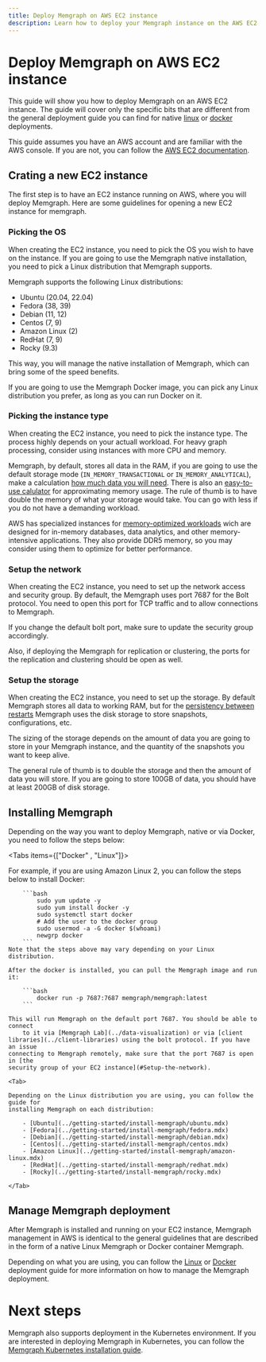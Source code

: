```yaml
---
title: Deploy Memgraph on AWS EC2 instance 
description: Learn how to deploy your Memgraph instance on the AWS EC2 instance.
---
```



# Deploy Memgraph on AWS EC2 instance

This guide will show you how to deploy Memgraph on an AWS EC2 instance. The
guide will cover only the specific bits that are different from the general
deployment guide you can find for native [linux](./linux.mdx) or
[docker](./docker.mdx) deployments.

This guide assumes you have an AWS account and are familiar with the AWS
console. If you are not, you can follow the [AWS EC2
documentation](https://docs.aws.amazon.com/AWSEC2/latest/UserGuide/EC2_GetStarted.html).


## Crating a new EC2 instance 

The first step is to have an EC2 instance running on AWS, where you will deploy
Memgraph. Here are some guidelines for opening a new EC2 instance for memgraph. 

### Picking the OS 

When creating the EC2 instance, you need to pick the OS you wish to have on the
instance. If you are going to use the Memgraph native installation, you need to
pick a Linux distribution that Memgraph supports.

Memgraph supports the following Linux distributions:

- Ubuntu (20.04, 22.04)
- Fedora (38, 39)
- Debian (11, 12) 
- Centos (7, 9) 
- Amazon Linux (2)
- RedHat (7, 9)
- Rocky (9.3)

This way, you will manage the native installation of Memgraph, which can bring
some of the speed benefits. 

If you are going to use the Memgraph Docker image, you can pick any Linux
distribution you prefer, as long as you can run Docker on it.


### Picking the instance type

When creating the EC2 instance, you need to pick the instance type. The process
highly depends on your actuall workload. For heavy graph processing, consider
using instances with more CPU and memory. 

Memgraph, by default, stores all data in the RAM, if you are going to use the
default storage mode (`IN_MEMORY_TRANSACTIONAL` or `IN_MEMORY_ANALYTICAL`), make
a calculation [how much data you will
need]((/fundamentals/storage-memory-usage#calculate-storage-memory-usage)).
There is also an [easy-to-use
calulator](https://memgraph.com/enterprise#ram-calculator) for approximating
memory usage. The rule of thumb is to have double the memory of what your
storage would take. You can go with less if you do not have a demanding
workload.


AWS has specialized instances for [memory-optimized
workloads](https://docs.aws.amazon.com/ec2/latest/instancetypes/mo.html) wich
are designed for in-memory databases, data analytics, and other memory-intensive
applications. They also provide DDR5 memory, so you may consider using them to
optimize for better performance. 


### Setup the network

When creating the EC2 instance, you need to set up the network access and
security group. By default, the Memgraph uses port 7687 for the Bolt protocol.
You need to open this port for TCP traffic and to allow connections to Memgraph. 

If you change the default bolt port, make sure to update the security group
accordingly.

Also, if deploying the Memgraph for replication or clustering, the ports for the
replication and clustering should be open as well.


### Setup the storage 

When creating the EC2 instance, you need to set up the storage. By default
Memgraph stores all data to working RAM, but for the [persistency between
restarts](../fundamentals/data-durability) Memgraph uses the disk storage to
store snapshots, configurations, etc.

The sizing of the storage depends on the amount of data you are going to store
in your Memgraph instance, and the quantity of the snapshots you want to keep
alive. 

The general rule of thumb is to double the storage and then the amount of data
you will store. If you are going to store 100GB of data, you should have at
least 200GB of disk storage. 


## Installing Memgraph 

Depending on the way you want to deploy Memgraph, native or via Docker, you need
to follow the steps below: 

<Tabs items={["Docker" , "Linux"]}>

 <Tab> 
    For example, if you are using Amazon Linux 2, you can follow the steps
    below to install Docker:

        ```bash
            sudo yum update -y
            sudo yum install docker -y
            sudo systemctl start docker
            # Add the user to the docker group
            sudo usermod -a -G docker $(whoami)
            newgrp docker
        ```
    Note that the steps above may vary depending on your Linux distribution.

    After the docker is installed, you can pull the Memgraph image and run it:

        ```bash
            docker run -p 7687:7687 memgraph/memgraph:latest
        ```

    This will run Memgraph on the default port 7687. You should be able to connect
        to it via [Memgraph Lab](../data-visualization) or via [client
    libraries](../client-libraries) using the bolt protocol. If you have an issue
    connecting to Memgraph remotely, make sure that the port 7687 is open in [the
    security group of your EC2 instance](#Setup-the-network).
  </Tab>

    <Tab>

    Depending on the Linux distribution you are using, you can follow the guide for
    installing Memgraph on each distribution: 

        - [Ubuntu](../getting-started/install-memgraph/ubuntu.mdx)
        - [Fedora](../getting-started/install-memgraph/fedora.mdx)
        - [Debian](../getting-started/install-memgraph/debian.mdx)
        - [Centos](../getting-started/install-memgraph/centos.mdx)
        - [Amazon Linux](../getting-started/install-memgraph/amazon-linux.mdx)
        - [RedHat](../getting-started/install-memgraph/redhat.mdx)
        - [Rocky](../getting-started/install-memgraph/rocky.mdx)

    </Tab> 
 </Tabs>

## Manage Memgraph deployment

After Memgraph is installed and running on your EC2 instance, Memgraph
management in AWS is identical to the general guidelines that are described in
the form of a native Linux Memgraph or Docker container Memgraph. 

Depending on what you are using, you can follow the [Linux](./linux.mdx) or
[Docker](./docker.mdx) deployment guide for more information on how to manage
the Memgraph deployment.


# Next steps 

Memgraph also supports deployment in the Kubernetes environment. If you are
interested in deploying Memgraph in Kubernetes, you can follow the [Memgraph
Kubernetes installation
guide](../getting-started/install-memgraph/kubernetes.mdx). 
